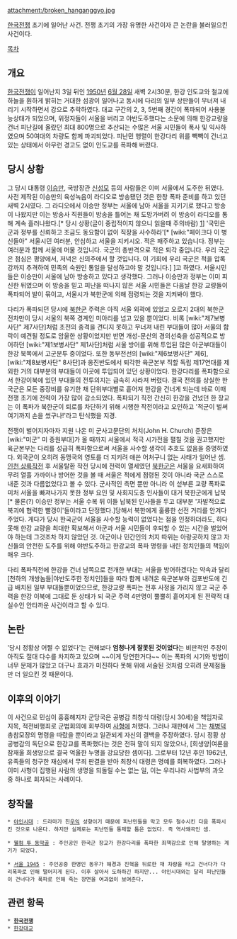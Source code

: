 attachment:/broken_hanganggyo.jpg

[[한국전쟁]] 초기에 일어난 사건. 전쟁 초기의 가장 유명한 사건이자 큰 논란을 불러일으킨 사건이다.

[[목차]]
== 개요 ==
[[한국전쟁]]이 일어난지 3일 뒤인 [[1950년]] [[6월 28일]] 새벽 2시30분, 한강 인도교와 철교에 하늘을 훤하게 밝히는 거대한 섬광이 일어나고 동시에 다리의 일부 상판들이 무너져 내리기 시작하면서 강으로 추락하였다. 대교 구간의 2, 3, 5번째 경간이 폭파되어 사용불능상태가 되었으며, 위정자들이 서울을 버리고 야반도주했다는 소문에 의해 한강교량을 건너 피난길에 올랐던 최대 800명으로 추산되는 수많은 서울 시민들이 폭사 및 익사하였으며 50여대의 차량도 함께 파괴되었다. 피난민 행렬이 한강다리 위를 빽빽이 건너고 있는 상태에서 아무런 경고도 없이 인도교를 폭파해 버렸다. 

== 당시 상황  ==
그 당시 대통령 [[이승만]], 국방장관 [[신성모]] 등의 사람들은 이미 서울에서 도주한 뒤였다. 사전 제작된 이승만의 육성녹음이 라디오로 방송됐던 것은 한창 폭파 준비를 하고 있던 새벽 2시였다. 그 라디오에서 이승만 정부는 서울에 남아 서울을 지키기로 했다고 방송이 나왔지만 이는 방송사 직원들이 방송을 틀어논 채 도망가버려 이 방송이 라디오를 통해 계속 흘러나왔다.[* 당시 상황(글이 중립적이지 않으니 읽을때 주의바람) [http://cafe.daum.net/syngmanrhee/HK0N/39]]  '국민은 군과 정부를 신뢰하고 조금도 동요함이 없이 직장을 사수하라'[* [wiki:"페이크다 이 병신들아" 서울시민 여러분, 안심하고 서울을 지키시오. 적은 패주하고 있습니다. 정부는 여러분과 함께 서울에 머물 것입니다. 국군의 총반격으로 적은 퇴각 중입니다. 우리 국군은 점심은 평양에서, 저녁은 신의주에서 할 것입니다. 이 기회에 우리 국군은 적을 압록강까지 추격하여 민족의 숙원인 통일을 달성하고야 말 것입니다.] ]고 하였다. 서울시민들은 이승만이 서울에 남아 방송하고 있다고 생각했다. 그러나 이승만과 정부는 이미 피신한 뒤였으며 이 방송을 믿고 피난을 떠나지 않은 서울 시민들은 다음날 한강 교량들이 폭파되어 발이 묶이고, 서울시가 북한군에 의해 점령되는 것을 지켜봐야 했다.

다리가 폭파되던 당시에 [[북한군]] 주력은 아직 서울 외곽에 있었고 오로지 2대의 북한군 전차만이 당시 서울의 북쪽 경계인 미아리를 넘고 있을 뿐이었다. 비록 [wiki:"제7보병사단" 제7사단]처럼 초전의 충격을 견디지 못하고 무너져 내린 부대들이 많아 서울의 함락이 예견될 정도로 암울한 상황이었지만 반면 개성-문산의 경의선축을 성공적으로 방어하던 [wiki:"제1보병사단" 제1사단]처럼 서울 방어를 위해 투입된 많은 아군부대들이 한강 북쪽에서 고군분투 중이었다. 또한 동부전선의 [wiki:"제6보병사단" 제6], [wiki:"제8보병사단" 8사단]과 옹진반도에서 퇴각한 육군본부 직할 독립 제17연대를 제외한 거의 대부분의 부대들이 이곳에 투입되어 있던 상황이었다. 한강다리를 폭파함으로서 한강이북에 있던 부대들의 전투의지는 급속히 사라져 버렸다. 결국 전의를 상실한 한국군은 모든 중장비를 유기한 채 단위부대별로 흩어져 한강을 건너게 되는데 바로 이때 전쟁 초기에 전력이 가장 많이 감소되었다.  폭파되기 직전 간신히 한강을 건넜던 한 장교는 이 폭파가 북한군이 퇴로를 차단하기 위해 시행한 작전이라고 오인하고 '적군이 벌써 여기까지 손을 썼구나!'라고 탄식했을 지경.

전쟁이 벌어지자마자 지원 나온 미 군사고문단의 처치(John H. Church) 준장은 [wiki:"미군" 미 증원부대]가 올 때까지 서울에서 적극 시가전을 펼칠 것을 권고했지만 육군본부는 다리를 성급히 폭파함으로써 서울을 사수할 생각이 추호도 없음을 증명하였다. 외국군이 오히려 동맹국의 영토를 더 지키려 애쓴 어처구니 없는 사태가 일어난 셈. [[인천 상륙작전]] 후 서울탈환 작전 당시에 전력이 열세였던 [[북한군]]은 서울을 요새화하여 무려 열흘 가까이나 방어한 것을 볼 때 서울은 적에게 점령된 것이 아니라 국군 스스로 내준 것과 다름없었다고 볼 수 있다. 군사적인 측면 뿐만 아니라 이 섣부른 교량 폭파로 미처 서울을 빠져나가지 못한 정부 요인 및 사회지도층 인사들이 대거 북한군에게 납북[* 물론(?) 이승만 정부는 서울 수복 뒤 이들 납북된 인사들을 두고 대부분 '자발적으로 북괴에 협력한 빨갱이'들이라고 단정했다.]당해서 북한에게 훌륭한 선전 거리를 안겨다 주었다. 게다가 당시 한국군이 서울을 사수할 능력이 없었다는 점을 인정하더라도, 하다 못해 한강 교량을 최대한 확보해서 아군과 서울 시민들이 후퇴할 수 있는 시간을 벌었어야 하는데 그것조차 하지 않았던 것. 아군이나 민간인의 처지 따위는 아랑곳하지 않고 자신들의 안전한 도주를 위해 야반도주하고 한강교의 폭파 명령을 내린 정치인들의 책임이 매우 크다.

다리 폭파직전에 한강을 건너 남쪽으로 전개한 부대는 서울을 방어하겠다는 약속과 달리 [천하의 개쌍놈들|야반도주한 정치인]들을 따라 함께 내려온 육군본부와 김포반도에 긴급 배치된 일부 부대들뿐이었으므로, 한강교량 폭파는 전후 사정을 가리지 않고 국군 주력을 한강 이북에 그대로 둔 상태가 되 국군 주력 4만명이 뿔뿔히 흩어지게 된 전략적 대실수인 안타까운 사건이라고 할 수 있다.

== 논란 ==
'당시 정황상 어쩔 수 없었다'는 견해보다 '''엄청나게 잘못된 것이었다'''는 비판적인 주장이 아직도 절대 다수를 차지하고 있으며 ~~이게 당연한거다~~ 이는 폭파의 시기와 방법이 너무 문제가 많았고 더구나 효과가 미진하다 못해 위에 서술된 것처럼 오히려 문제점들만 더 일으킨 것 때문이다.

== 이후의 이야기 ==
이 사건으로 민심이 흉흉해지자 군당국은 공병감 최창식 대령(당시 30세)을 책임자로 지목, 적전비행죄로 군법회의에 회부하여 [[사형]]에 처했다. 그러나 재판에서 그는 [[채병덕]] 총참모장의 명령을 따랐을 뿐이라고 일관되게 자신의 결백을 주장하였다. 당시 정황 상 공병감의 독단으로 한강교를 폭파했다는 것은 전혀 말이 되지 않았으나, [희생양|여론을 잠재울 희생양으로 결국 억울한 누명을 강요당한 셈이다]. 그로부터 12년 후인 1962년, 유족들의 청구한 재심에서 무죄 판결을 받아 최창식 대령은 명예를 회복하였다. 그러나 이미 사형이 집행된 사람의 생명을 되돌릴 수는 없는 일, 이는 우리나라 사법부의 과오 중 하나로 회자되는 사례이다.

== 창작물 ==
 * [[야인시대]] : 드라마가 친[[우익]] 성향이기 때문에 피난민들을 막고 모두 철수시킨 다음 폭파시킨 것으로 나온다. 하지만 실제로는 피난민들 통제할 틈은 없었다. 즉 역사왜곡인 셈.

 * [[웰컴 투 동막골]] : 주인공인 한국군 장교가 한강다리를 폭파한 죄책감으로 인해 탈영하는 계기가 되었다.

 * [[서울 1945]] : 주인공중 한명인 동우가 해경과 진혁을 뒤로한 채 차량을 타고 건너다가 다리폭파로 인해 떨어지게 된다. 이후 살아서 도하하긴 하지만... 야인시대와는 달리 피난민들이 건너다가 폭파로 인해 죽는 장면을 여과없이 보여준다. 
== 관련 항목 ==
 * '''[[한국전쟁]]'''
 * [[한강대교]]
